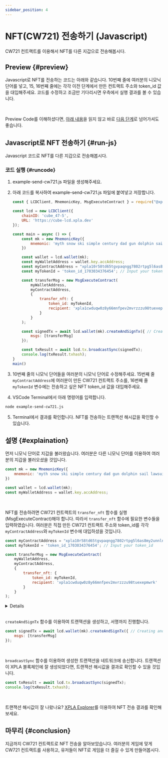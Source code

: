 ```yaml
---
sidebar_position: 4
---
```


# NFT(CW721) 전송하기 (Javascript)


CW721 컨트랙트를 이용해서 NFT를 다른 지갑으로 전송해봅시다.

## Preview {#preview}

Javascript로 NFT를 전송하는 코드는 아래와 같습니다. 
10번째 줄에 여러분의 니모닉 단어를 넣고, 15, 16번째 줄에는 각각 이전 단계에서 만든 컨트랙트 주소와 token_id 값을 대입해주세요. 
코드를 수정하고 조금만 기다리시면 우측에서 실행 결과를 볼 수 있습니다.

<Ex11 />

<br />

Preview Code를 이해하셨다면, [아래 내용](/startlearning/tutorial/make-cw721/send-cw721#run-js)을 읽지 않고 바로 [다음 단계](/startlearning/tutorial/deep-understand-xpla/local-network)로 넘어가셔도 좋습니다.

## Javascript로 NFT 전송하기 {#run-js}

Javascript 코드로 NFT를 다른 지갑으로 전송해봅시다.

### 코드 실행 {#runcode}

1. example-send-cw721.js 파일을 생성해주세요.

2. 아래 코드를 복사하여 example-send-cw721.js 파일에 붙여넣고 저장합니다.

    ```js {10,15,16}
    const { LCDClient, MnemonicKey, MsgExecuteContract } = require("@xpla/xpla.js");

    const lcd = new LCDClient({
        chainID: 'cube_47-5',
        URL: 'https://cube-lcd.xpla.dev'
    });

    const main = async () => {
        const mk = new MnemonicKey({
            mnemonic: 'myth snow ski simple century dad gun dolphin sail lawsuit fringe image toast betray frown keep harbor flash table prevent isolate panic tag vehicle' // Replace with your mnemonic words
        })

        const wallet = lcd.wallet(mk);
        const myWalletAddress = wallet.key.accAddress;
        const myContractAddress = "xpla10r58td65tgvpaqngg7802rtpg5l6as8my2unnlnpa8en894qqstshxq0u0"; // Input your Contract Address
        const myTokenId = 'token_id_1703034376454'; // Input your token_id

        const transferMsg = new MsgExecuteContract(
            myWalletAddress,
            myContractAddress,
            {
                transfer_nft: {
                    token_id: myTokenId,
                    recipient: 'xpla1cwduqw0z8y66mnfpev2mvrzzzu98tuexepmwrk'
                }
            }
        );

        const signedTx = await lcd.wallet(mk).createAndSignTx({ // Creating and signing the transaction
            msgs: [transferMsg]
        });

        const txResult = await lcd.tx.broadcastSync(signedTx);
        console.log(txResult.txhash);
    }
    main()
    ```

3. 10번째 줄의 니모닉 단어들을 여러분의 니모닉 단어로 수정해주세요. 15번째 줄 `myContractAddress`에 여러분이 만든 CW721 컨트랙트 주소를, 16번째 줄 `myTokenId` 변수에는 전송하고 싶은 NFT token_id 값을 대입해주세요. 

4. VSCode Terminal에서 아래 명령어를 입력합니다.

  ```bash
  node example-send-cw721.js
  ```

5. Terminal에서 결과를 확인합니다. NFT를 전송하는 트랜잭션 해시값을 확인할 수 있습니다.

## 설명 {#explaination}

먼저 니모닉 단어로 지갑을 불러왔습니다. 여러분은 다른 니모닉 단어를 이용하여 여러분의 지갑을 불러오셨을 것입니다.

```js
const mk = new MnemonicKey({
    mnemonic: 'myth snow ski simple century dad gun dolphin sail lawsuit fringe image toast betray frown keep harbor flash table prevent isolate panic tag vehicle',
})

const wallet = lcd.wallet(mk);
const myWalletAddress = wallet.key.accAddress;
```

<br/>

NFT를 전송하려면 CW721 컨트랙트의 `transfer_nft` 함수를 실행(MsgExecuteContract)해야 합니다. 
따라서 `transfer_nft` 함수에 필요한 변수들을 입력하였습니다.
여러분은 직접 만든 CW721 컨트랙트 주소와 token_id를 각각 `myContractAddress`와 `myTokenId` 변수에 대입하셨을 것입니다.

```js
const myContractAddress = "xpla10r58td65tgvpaqngg7802rtpg5l6as8my2unnlnpa8en894qqstshxq0u0"; // Input your Contract Address
const myTokenId = 'token_id_1703034376454'; // Input your token_id

const transferMsg = new MsgExecuteContract(
    myWalletAddress,
    myContractAddress,
    {
        transfer_nft: {
            token_id: myTokenId,
            recipient: 'xpla1cwduqw0z8y66mnfpev2mvrzzzu98tuexepmwrk'
        }
    }
);
```

<Details summary="transfer_nft 함수 실행에 필요한 데이터는 어디서 확인할 수 있나요?">

[CW721 github](https://github.com/CosmWasm/cw-nfts/blob/main/packages/cw721/README.md)에서 `transfer_nft` 함수 실행을 위해 필요한 데이터가 무엇인지 확인할 수 있습니다.
또, CW721 컨트랙트로 실행할 수 있는 다른 함수들(Approve, Revoke 등) 정보도 확인할 수 있습니다.

</Details>

<br/>

`createAndSignTx` 함수를 이용하여 트랜잭션을 생성하고, 서명까지 진행합니다. 

```js
const signedTx = await lcd.wallet(mk).createAndSignTx({ // Creating and signing the transaction
    msgs: [transferMsg]
});
```

 <br/>

`broadcastSync` 함수를 이용하여 생성한 트랜잭션을 네트워크에 송신합니다. 트랜잭션이 XPLA 블록체인에 잘 생성되었다면, 트랜잭션 해시값을 결과로 확인할 수 있을 것입니다.

```js
const txResult = await lcd.tx.broadcastSync(signedTx);
console.log(txResult.txhash);
```

<br />

트랜잭션 해시값이 잘 나왔나요? [XPLA Explorer](https://explorer.xpla.io/testnet/tx/53617a3baa568b3fd05528e0cea7f6c994ee9d32ab9c4b0fc94fb2acadbffcaf)를 이용하여 NFT 전송 결과를 확인해보세요.

## 마무리 {#conclusion}

지금까지 CW721 컨트랙트로 NFT 전송을 알아보았습니다. 여러분의 게임에 맞게 CW721 컨트랙트를 사용하고, 유저들이 NFT로 게임을 더 즐길 수 있게 만들어봅시다.